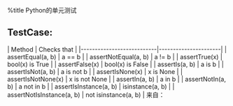 %title Python的单元测试
== TestCase: ==
| Method                    | Checks that          |
|---------------------------|----------------------|
| assertEqual(a, b)         | a == b               |
| assertNotEqual(a, b)      | a != b               |
| assertTrue(x)             | bool(x) is True      |
| assertFalse(x)            | bool(x) is False     |
| assertIs(a, b)            | a is b               |
| assertIsNot(a, b)         | a is not b           |
| assertIsNone(x)           | x is None            |
| assertIsNotNone(x)        | x is not None        |
| assertIn(a, b)            | a in b               |
| assertNotIn(a, b)         | a not in b           |
| assertIsInstance(a, b)    | isinstance(a, b)     |
| assertNotIsInstance(a, b) | not isinstance(a, b) |
来自：{{http://docs.python.org/2/library/unittest.html|unittest}}
